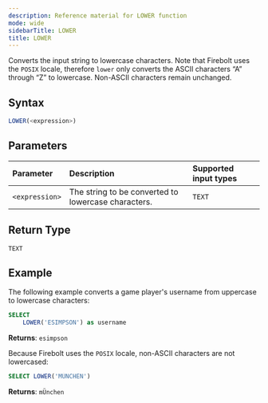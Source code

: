 ```yaml
---
description: Reference material for LOWER function
mode: wide
sidebarTitle: LOWER
title: LOWER
---
```



Converts the input string to lowercase characters. Note that Firebolt uses the `POSIX` locale, therefore `lower` only converts the ASCII characters “A” through “Z” to lowercase. Non-ASCII characters remain unchanged.

## Syntax


```sql
LOWER(<expression>)
```
## Parameters


| Parameter  | Description                 |Supported input types |
| :---------- | :--------------------------- | :-----------------|
| `<expression>` | The string to be converted to lowercase characters. | `TEXT` |

## Return Type
`TEXT`

## Example


The following example converts a game player's username from uppercase to lowercase characters:

```sql
SELECT
	LOWER('ESIMPSON') as username
```

**Returns**: `esimpson`

Because Firebolt uses the `POSIX` locale, non-ASCII characters are not lowercased:
```sql
SELECT LOWER('MÜNCHEN')
```

**Returns**: `mÜnchen`

